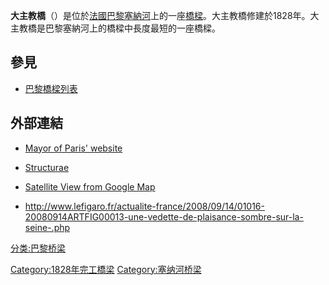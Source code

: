 {{Infobox Bridge
 |name= 大主教橋
 |image= Pont de l'archevêché vu du quai de la tournelle-20050628.jpg
 |caption= 大主教橋，背景為[[巴黎聖母院|巴黎聖母院]]。
 |official_name= 
 |also_known_as= Padlock Bridge
 |carries= 汽車、行人及單車
 |crosses= [[塞納河|塞納河]]
 |locale= [[法國|法國]][[巴黎|巴黎]]
 |id= 
 |design= [[拱橋|拱橋]]
 |material= 石頭
 |length= 68 m (223 feet)
 |width= 17 m (56 feet) 
 |begin = 1828年
 |toll= 免費
 |coordinates={{coord|48|51|5.82|N|2|21|5.73|E|display=title}}
 |downstream = [[道布勒橋|道布勒橋]]
 |upstream = [[托內爾橋|托內爾橋]]
}}
'''大主教橋'''（{{lang-fr|Pont de l'Archevêché}}）是位於[[法國|法國]][[巴黎|巴黎]][[塞納河|塞納河]]上的一座[[橋樑|橋樑]]。大主教橋修建於1828年。大主教橋是巴黎塞納河上的橋樑中長度最短的一座橋樑。

==參見==
*[[巴黎橋樑列表|巴黎橋樑列表]]

==外部連結==
{{Commonscat|Pont de l'Archevêché}}
* {{fr icon}} [https://web.archive.org/web/20080920041841/http://www.paris.fr/portail/deplacements/Portal.lut?page_id=220 Mayor of Paris' website]
* {{fr icon}} [http://fr.structurae.de/structures/data/index.cfm?ID=s0000206 Structurae] {{Wayback|url=http://fr.structurae.de/structures/data/index.cfm?ID=s0000206 |date=20120208095141 }}
* [http://maps.google.com/maps?ll=48.851663,2.351568&spn=0.003977,0.009112&t=k&hl=fr Satellite View from Google Map]
* {{fr icon}} http://www.lefigaro.fr/actualite-france/2008/09/14/01016-20080914ARTFIG00013-une-vedette-de-plaisance-sombre-sur-la-seine-.php {{Wayback|url=http://www.lefigaro.fr/actualite-france/2008/09/14/01016-20080914ARTFIG00013-une-vedette-de-plaisance-sombre-sur-la-seine-.php |date=20170609112303 }}
[[分类:巴黎桥梁|分类:巴黎桥梁]]
[[Category:1828年完工橋梁|Category:1828年完工橋梁]]
[[Category:塞纳河桥梁|Category:塞纳河桥梁]]